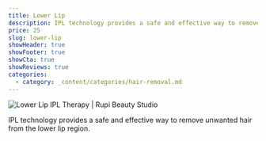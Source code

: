 ```yaml
---
title: Lower Lip
description: IPL technology provides a safe and effective way to remove unwanted hair from the lower lip region.
price: 25
slug: lower-lip
showHeader: true
showFooter: true
showCta: true
showReviews: true
categories:
  - category: _content/categories/hair-removal.md
---
```


![Lower Lip IPL Therapy | Rupi Beauty Studio](/uploads/services/ipl-therapy.webp 'Lower Lip IPL Therapy  | Rupi Beauty Studio')

IPL technology provides a safe and effective way to remove unwanted hair from the lower lip region.
